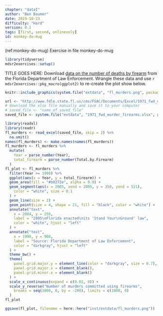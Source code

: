 ```yaml
---
chapter: "dataI"
author: "Ben Baumer"
date: 2019-10-23 
difficulty: "Hard"
version: 0.1
tags: [first, second, onlineonly]
id: monkey-do-mug 
---
```


(ref:monkey-do-mug) Exercise in file monkey-do-mug


```r
library(tidyverse)
mdsr2exercises::setup()
```

TITLE GOES HERE: Download [data on the number of deaths by firearm](http://www.fdle.state.fl.us/cms/FSAC/Documents/Excel/1971_fwd_murder_firearms.aspx) from the Florida Department of Law Enforcement. 
Wrangle these data and use `r mdsr2exercises::pkg_macro(ggplot2)` to re-create the plot show below.  

```r
knitr::include_graphics(system.file("extdata", "fl_murders.png", package = "mdsr2exercises"))
```

<!--begin-answer-->

```r
url <- "http://www.fdle.state.fl.us/cms/FSAC/Documents/Excel/1971_fwd_murder_firearms.aspx"
# download the xlsx file manually and save it to your computer
# saved_file <- "name_of_saved_file"
saved_file <- system.file("extdata", "1971_fwd_murder_firearms.xlsx", package = "mdsr2exercises")

library(readxl)
library(readr)
fl_murders <- read_excel(saved_file, skip = 2) %>%
  na.omit()
names(fl_murders) <- make.names(names(fl_murders))
fl_murders <- fl_murders %>%
  mutate(
    Year = parse_number(Year),
    total_firearm = parse_number(Total.by.Firearm)
  )
fl_plot <- fl_murders %>%
  filter(Year >= 1990) %>%
  ggplot(aes(x = Year, y = total_firearm)) +
  geom_area(fill = "#b0272e", alpha = 0.9) +
  geom_segment(aes(x = 2005, xend = 2005, y = 350, yend = 521),
    color = "white", size = 0.1
  ) +
  geom_line(size = 2) +
  geom_point(size = 4, shape = 21, fill = "black", color = "white") +
  annotate("text",
    x = 2004, y = 250,
    label = "2005\nFlorida enacted\nits 'Stand Your\nGround' law",
    color = "white", hjust = "left"
  ) +
  annotate("text",
    x = 1990, y = 980,
    label = "Source: Florida Department of Law Enforcement",
    color = "darkgray", hjust = "left"
  ) +
  theme_bw() +
  theme(
    panel.grid.major.y = element_line(color = "darkgray", size = 0.7),
    panel.grid.major.x = element_blank(),
    panel.grid.minor.x = element_blank()
  ) +
  scale_x_continuous(expand = c(0.02, 0)) +
  scale_y_reverse("Number of murders committed using firearms",
    breaks = seq(1000, 0, by = -200), limits = c(1000, 0)
  )
fl_plot
```
<!--end-answer-->

```r
ggsave(fl_plot, filename = here::here("inst/extdata/fl_murders.png"))
```

